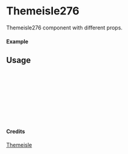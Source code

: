 
<Meta of={Themeisle276} title="Themeisle/Themeisle276" />

# Themeisle276

Themeisle276 component with different props.

#### Example

<Canvas of={Themeisle276.Primary} />

## Usage

```ts
import { Themeisle276 } from "yadl-ui";

const Example = () => {
  return (
      <Themeisle276 />
  );
};

export default Example;
```

#### Credits
[Themeisle](https://themeisle.com/illustrations)
